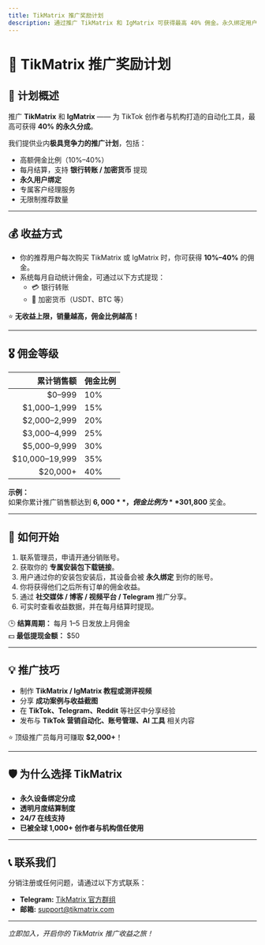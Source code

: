 ```yaml
---
title: TikMatrix 推广奖励计划
description: 通过推广 TikMatrix 和 IgMatrix 可获得最高 40% 佣金。永久绑定用户，月度结算，无限推荐。
---
```


# 💎 TikMatrix 推广奖励计划

## 🎯 计划概述

推广 **TikMatrix** 和 **IgMatrix** —— 为 TikTok 创作者与机构打造的自动化工具，最高可获得 **40% 的永久分成**。

我们提供业内**极具竞争力的推广计划**，包括：
- 高额佣金比例（10%–40%）  
- 每月结算，支持 **银行转账 / 加密货币** 提现  
- **永久用户绑定**  
- 专属客户经理服务  
- 无限制推荐数量

---

## 💰 收益方式

- 你的推荐用户每次购买 TikMatrix 或 IgMatrix 时，你可获得 **10%–40%** 的佣金。  
- 系统每月自动统计佣金，可通过以下方式提现：
  - 💳 银行转账  
  - 💎 加密货币（USDT、BTC 等）

⭐ **无收益上限，销量越高，佣金比例越高！**

---

## 🎖️ 佣金等级

| 累计销售额 | 佣金比例 |
|-------------:|:----------|
| $0–999        | 10%       |
| $1,000–1,999  | 15%       |
| $2,000–2,999  | 20%       |
| $3,000–4,999  | 25%       |
| $5,000–9,999  | 30%       |
| $10,000–19,999| 35%       |
| $20,000+      | 40%       |

**示例：**  
如果你累计推广销售额达到 **$6,000**，佣金比例为 **30%**，即可获得 **$1,800** 奖金。

---

## 🚀 如何开始

1. 联系管理员，申请开通分销账号。  
2. 获取你的 **专属安装包下载链接**。  
3. 用户通过你的安装包安装后，其设备会被 **永久绑定** 到你的账号。  
4. 你将获得他们之后所有订单的佣金收益。  
5. 通过 **社交媒体 / 博客 / 视频平台 / Telegram** 推广分享。  
6. 可实时查看收益数据，并在每月结算时提现。

🕒 **结算周期：** 每月 1–5 日发放上月佣金  
💵 **最低提现金额：** $50

---

## 💡 推广技巧

- 制作 **TikMatrix / IgMatrix 教程或测评视频**  
- 分享 **成功案例与收益截图**  
- 在 **TikTok、Telegram、Reddit** 等社区中分享经验  
- 发布与 **TikTok 营销自动化、账号管理、AI 工具** 相关内容  

⭐ 顶级推广员每月可赚取 **$2,000+**！

---

## 🛡️ 为什么选择 TikMatrix

- **永久设备绑定分成**  
- **透明月度结算制度**  
- **24/7 在线支持**  
- **已被全球 1,000+ 创作者与机构信任使用**

---

## 📞 联系我们

分销注册或任何问题，请通过以下方式联系：

- **Telegram:** [TikMatrix 官方群组](https://t.me/tikmatrix_chat)  
- **邮箱:** [support@tikmatrix.com](mailto:support@tikmatrix.com)

---

*立即加入，开启你的 TikMatrix 推广收益之旅！*
